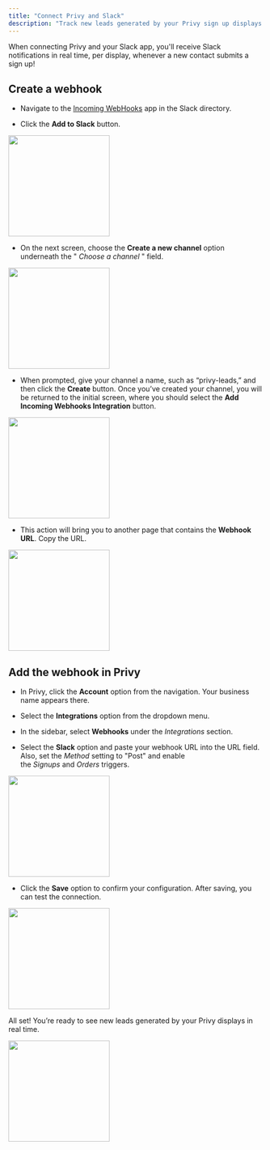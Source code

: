 ```yaml
---
title: "Connect Privy and Slack"
description: "Track new leads generated by your Privy sign up displays in real-time."
---
```


When connecting Privy and your Slack app, you'll receive Slack notifications in real time, per display, whenever a new contact submits a sign up!

## Create a webhook

* Navigate to the [Incoming WebHooks](https://privy.slack.com/apps/A0F7XDUAZ-incoming-webhooks?next_id=0) app in the Slack directory. 

* Click the **Add to Slack** button. 

<img height="200" src="/images/integrations/slack-add-webhook.png" />

* On the next screen, choose the **Create a new channel** option underneath the " *Choose a channel* " field. 

<img height="200" src="/images/integrations/slack-create-new-channel.png" />

* When prompted, give your channel a name, such as “privy-leads,” and then click the **Create** button. Once you’ve created your channel, you will be returned to the initial screen, where you should select the **Add Incoming Webhooks Integration** button.

<img height="200" src="/images/integrations/slack-add-webhook-to-channel.png" />

* This action will bring you to another page that contains the **Webhook URL**. Copy the URL. 

<img height="200" src="/images/integrations/slack-copy-webhook-url.png" />

## Add the webhook in Privy

* In Privy, click the **Account** option from the navigation. Your business name appears there. 

* Select the **Integrations** option from the dropdown menu. 

* In the sidebar, select **Webhooks** under the *Integrations* section. 

* Select the **Slack** option and paste your webhook URL into the URL field. Also, set the *Method* setting to "Post" and enable the *Signups* and *Orders* triggers. 

<img height="200" src="/images/integrations/slack-webhook-settings-in-privy.png" />

* Click the **Save** option to confirm your configuration. After saving, you can test the connection. 

<img height="200" src="/images/integrations/slack-test-webhook.png" />

All set! You’re ready to see new leads generated by your Privy displays in real time.

<img height="200" src="/images/integrations/slack-connection-in-action.gif" />